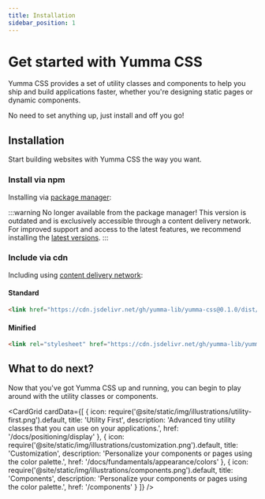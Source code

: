 ```yaml
---
title: Installation
sidebar_position: 1
---
```



# Get started with Yumma CSS

Yumma CSS provides a set of utility classes and components to help you ship and build applications faster, whether you're designing static pages or dynamic components.

No need to set anything up, just install and off you go!

## Installation

Start building websites with Yumma CSS the way you want.

### Install via npm

Installing via [package manager](https://www.npmjs.com/package/yummacss):

:::warning No longer available from the package manager!
This version is outdated and is exclusively accessible through a content delivery network. For improved support and access to the latest features, we recommend installing the [latest versions](/docs/installation).
:::

### Include via cdn

Including using [content delivery network](https://www.jsdelivr.com/package/npm/yummacss):

#### Standard

```html
<link href="https://cdn.jsdelivr.net/gh/yumma-lib/yumma-css@0.1.0/dist/yumma.css" rel="stylesheet" crossorigin="anonymous">
```

#### Minified

```html
<link rel="stylesheet" href="https://cdn.jsdelivr.net/gh/yumma-lib/yumma-css@0.1.0/public/css/yumma.min.css" crossorigin="anonymous">
```

## What to do next?

Now that you've got Yumma CSS up and running, you can begin to play around with the utility classes or components.

<CardGrid
 cardData={[
    {
      icon: require('@site/static/img/illustrations/utility-first.png').default,
      title: 'Utility First',
      description: 'Advanced tiny utility classes that you can use on your applications.',
      href: '/docs/positioning/display'
    },
    {
      icon: require('@site/static/img/illustrations/customization.png').default,
      title: 'Customization',
      description: 'Personalize your components or pages using the color palette.',
      href: '/docs/fundamentals/appearance/colors'
    },
    {
      icon: require('@site/static/img/illustrations/components.png').default,
      title: 'Components',
      description: 'Personalize your components or pages using the color palette.',
      href: '/components'
    }
 ]}
/>